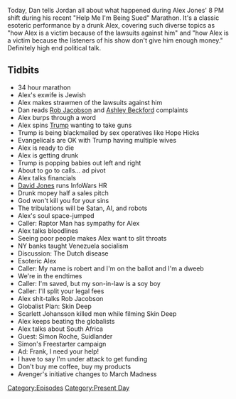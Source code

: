 {{DEFAULTSORT:
    #_EPISODE_0133:Operation Paul Revere
}}{{Episode
    | title           = Operation Paul Revere
    | caption         = Listen to this episode on [https://knowledgefight.libsyn.com/knowledge-fight-operation-paul-revere Libsyn] [https://open.spotify.com/episode/3i27eLcZ9egfXWfEtDC5Tm Spotify], Read the [[Transcript/133: Operation Paul Revere|Unofficial Transcript]]
    | episodeNumber   = 133
    | length          = 02:29:57
    | airDate         = March 5, 2018
    | episodeType     = [[:Category:Present Day|Present Day]]
    | appearance      = [[Rob Jacobson]], [[Ashley Beckford]], [[Hope Hicks]]
    | oocDrop         = I'm exhausted because I feel so good
    | previousEpisode = [[132: Minisode]]
    | nextEpisode     = [[134: Post-Tribulation Rapture?]]
}}

{{Stub}}

Today, Dan tells Jordan all about what happened during Alex Jones' 8 PM shift during his recent "Help Me I'm Being Sued" Marathon. It's a classic esoteric performance by a drunk Alex, covering such diverse topics as "how Alex is a victim because of the lawsuits against him" and "how Alex is a victim because the listeners of his show don't give him enough money." Definitely high end political talk.

==Tidbits==

*34 hour marathon
*Alex's exwife is Jewish
*Alex makes strawmen of the lawsuits against him
*Dan reads [[Rob Jacobson]] and [[Ashley Beckford]] complaints
*Alex burps through a word
*Alex spins [[Donald Trump|Trump]] wanting to take guns
*Trump is being blackmailed by sex operatives like Hope Hicks
*Evangelicals are OK with Trump having multiple wives
*Alex is ready to die
*Alex is getting drunk
*Trump is popping babies out left and right
*About to go to calls... ad pivot
*Alex talks financials
*[[David Jones]] runs InfoWars HR
*Drunk mopey half a sales pitch
*God won't kill you for your sins
*The tribulations will be Satan, AI, and robots
*Alex's soul space-jumped
*Caller: Raptor Man has sympathy for Alex
*Alex talks bloodlines
*Seeing poor people makes Alex want to slit throats
*NY banks taught Venezuela socialism
*Discussion: The Dutch disease
*Esoteric Alex
*Caller: My name is robert and I'm on the ballot and I'm a dweeb
*We're in the endtimes
*Caller: I'm saved, but my son-in-law is a soy boy
*Caller: I'll split your legal fees
*Alex shit-talks Rob Jacobson
*Globalist Plan: Skin Deep
*Scarlett Johansson killed men while filming Skin Deep
*Alex keeps beating the globalists
*Alex talks about South Africa
*Guest: Simon Roche, Suidlander
*Simon's Freestarter campaign
*Ad: Frank, I need your help!
*I have to say I'm under attack to get funding
*Don't buy me coffee, buy my products
*Avenger's initiative changes to March Madness

[[Category:Episodes]]
[[Category:Present Day]]

